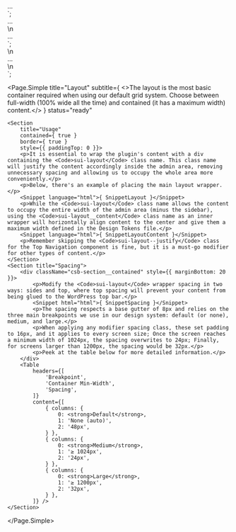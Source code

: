 

<div class="sui-layout"> ... </div>
`;

<!-- For top spacing -->
<div class="sui-layout sui-layout--justify"> ... </div>\n
<!-- For sides spacing -->
<div class="sui-layout sui-layout--sides"> ... </div>
`;

<div class="sui-layout">\n
	<div class="sui-layout__content"> ... </div>\n
</div>
`;

<Page.Simple
	title="Layout"
	subtitle={
		<>The layout is the most basic container required when using our default <LinkTo kind="sui-css-framework-grid" story="grid">grid system</LinkTo>. Choose between full-width (100% wide all the time) and contained (it has a maximum width) content.</>
	}
	status="ready"
>
	<Section
		title="Usage"
		contained={ true }
		border={ true }
		style={{ paddingTop: 0 }}>
		<p>It is essential to wrap the plugin's content with a div containing the <Code>sui-layout</Code> class name. This class name will justify the content accordingly inside the admin area, removing unnecessary spacing and allowing us to occupy the whole area more conveniently.</p>
		<p>Below, there's an example of placing the main layout wrapper.</p>
		<Snippet language="html">{ SnippetLayout }</Snippet>
		<p>While the <Code>sui-layout</Code> class name allows the content to occupy the entire width of the admin area (minus the sidebar), using the <Code>sui-layout__content</Code> class name as an inner wrapper will horizontally align content to the center and give them a maximum width defined in the Design Tokens file.</p>
		<Snippet language="html">{ SnippetLayoutContent }</Snippet>
		<p>Remember skipping the <Code>sui-layout--justify</Code> class for the Top Navigation component is fine, but it is a must-go modifier for other types of content.</p>
	</Section>
	<Section title="Spacing">
		<div className="csb-section__contained" style={{ marginBottom: 20 }}>
			<p>Modify the <Code>sui-layout</Code> wrapper spacing in two ways: sides and top, where top spacing will prevent your content from being glued to the WordPress top bar.</p>
			<Snippet html="html">{ SnippetSpacing }</Snippet>
			<p>The spacing respects a base gutter of 8px and relies on the three main breakpoints we use in our design system: default (or none), medium, and large.</p>
			<p>When applying any modifier spacing class, these set padding to 16px, and it applies to every screen size; Once the screen reaches a minimum width of 1024px, the spacing overwrites to 24px; Finally, for screens larger than 1200px, the spacing would be 32px.</p>
			<p>Peek at the table below for more detailed information.</p>
		</div>
		<Table
			headers={[
				'Breakpoint',
				'Container Min-Width',
				'Spacing',
			]}
			content={[
				{ columns: {
					0: <strong>Default</strong>,
					1: 'None (auto)',
					2: '48px',
				} },
				{ columns: {
					0: <strong>Medium</strong>,
					1: '≥ 1024px',
					2: '24px',
				} },
				{ columns: {
					0: <strong>Large</strong>,
					1: '≥ 1200px',
					2: '32px',
				} },
			]} />
	</Section>
</Page.Simple>
